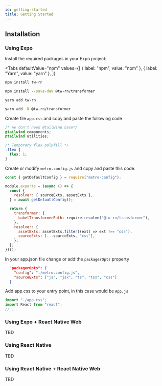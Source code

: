 ```yaml
---
id: getting-started
title: Getting Started
---
```



## Installation

### Using Expo

Install the required packages in your Expo project:

<Tabs
  defaultValue="npm"
  values={[
    { label: "npm", value: "npm" },
    { label: "Yarn", value: "yarn" },
  ]}
>
  <TabItem value="npm">

```bash
npm install tw-rn
```

```bash
npm install --save-dev @tw-rn/transformer
```

  </TabItem>
  <TabItem value="yarn">

```bash
yarn add tw-rn
```

```bash
yarn add -D @tw-rn/transformer
```

  </TabItem>
</Tabs>

Create file `app.css` and copy and paste the following code

```css title="app.css"
/* We don't need @tailwind base*/
@tailwind components;
@tailwind utilities;

/* Temporary flex polyfill */
.flex {
  flex: 1;
}
```

Create or modify `metro.config.js` and copy and paste this code:

```js title="metro.config.js"
const { getDefaultConfig } = require("metro-config");

module.exports = (async () => {
  const {
    resolver: { sourceExts, assetExts },
  } = await getDefaultConfig();

  return {
    transformer: {
      babelTransformerPath: require.resolve("@tw-rn/transformer"),
    },
    resolver: {
      assetExts: assetExts.filter((ext) => ext !== "css"),
      sourceExts: [...sourceExts, "css"],
    },
  };
})();
```

In your app.json file change or add the `packagerOpts` property

```json title="app.json"
  "packagerOpts": {
    "config": "./metro.config.js",
    "sourceExts": ["js", "jsx", "ts", "tsx", "css"]
  }
```

Add app.css to your entry point, in this case would be `App.js`

```js title="App.js"
import "./app.css";
import React from "react";
// ...
```

### Using Expo + React Native Web

TBD

### Using React Native

TBD

### Using React Native + React Native Web

TBD
